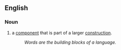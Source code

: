 ==English==

===Noun===
{{en-noun|sg=[[building]] [[block]]}}

# a [[component]] that is part of a larger [[construction]].
#: ''Words are the building blocks of a language.''